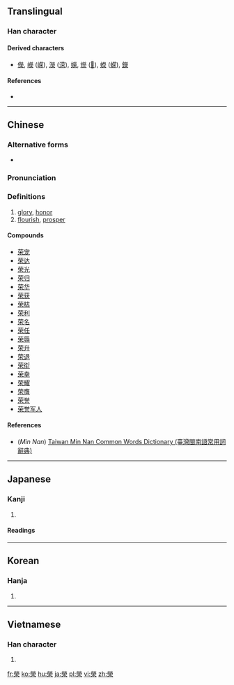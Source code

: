 ==Translingual==
{{Han simplified forms|榮|栄|荣}}

===Han character===
{{Han char|rn=75|rad=木|as=10|sn=14|four=99904|canj=FFBD|ids=⿱𤇾木}}

====Derived characters====
* [[儝]], [[嶸]] ([[嵘]]), [[濚]] ([[溁]]), [[嬫]], [[爃]] ([[𫞡]]), [[蠑]] ([[蝾]]), [[鑅]]

====References====
* {{Han ref|kx=0544.170|dkj=15273|dj=0932.010|hdz=21269.080|uh=69AE|ud=27054|bh=BA61|bd=47713}}

----

==Chinese==
{{zh-forms|s=荣}}

===Alternative forms===
* {{zh-l|栄}}

===Pronunciation===
{{zh-pron
|m=róng
|c=wing4
|h=pfs=yùng
|md=
|mn=êng
|w=
|mc=y
|oc=y
|cat=n
}}

===Definitions===
{{zh-hanzi}}

# [[glory]], [[honor]]
# [[flourish]], [[prosper]]

====Compounds====
* [[荣宠]]
* [[荣达]]
* [[荣光]]
* [[荣归]]
* [[荣华]]
* [[荣获]]
* [[荣枯]]
* [[荣利]]
* [[荣名]]
* [[荣任]]
* [[荣辱]]
* [[荣升]]
* [[荣退]]
* [[荣衔]]
* [[荣幸]]
* [[荣耀]]
* [[荣膺]]
* [[荣誉]]
* [[荣誉军人]]

====References====
* (''Min Nan'') [http://twblg.dict.edu.tw/holodict_new/index.html Taiwan Min Nan Common Words Dictionary (臺灣閩南語常用詞辭典)]

----

==Japanese==

===Kanji===
{{ja-kanji|grade=|rs=木10|style=ky|shin=栄}}

# {{defn|lang=ja|sort=木10}}

====Readings====
{{ja-readings|goon=[[よう]] (yō)|kanon=[[えい]] (ei)|kun=[[さかえる]] (sakaeru), [[はえ]] (hae)}}

----

==Korean==

===Hanja===
{{ko-hanja|hangeul=영|eumhun=영화 영, 명예 영, 피 영|rv=yeong|mr=yŏng|y=yeng}}

# {{defn|lang=ko|sort=木10}}

----

==Vietnamese==

===Han character===
{{vi-hantu|[[vinh]], [[vang]], [[vành]], [[vểnh]], [[vênh]], [[vanh]], [[văng]]|rs=木10}}

# {{defn|lang=vi|sort=木10}}

[[fr:榮]]
[[ko:榮]]
[[hu:榮]]
[[ja:榮]]
[[pl:榮]]
[[vi:榮]]
[[zh:榮]]